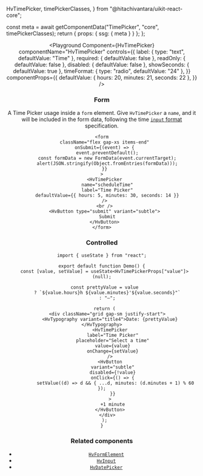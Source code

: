   HvTimePicker,
  timePickerClasses,
} from "@hitachivantara/uikit-react-core";


  const meta = await getComponentData("TimePicker", "core", timePickerClasses);
  return { props: { ssg: { meta } } };
};

<Header />

<Playground
  Component={HvTimePicker}
  componentName="HvTimePicker"
  controls={{
    label: { type: "text", defaultValue: "Time" },
    required: { defaultValue: false },
    readOnly: { defaultValue: false },
    disabled: { defaultValue: false },
    showSeconds: { defaultValue: true },
    timeFormat: { type: "radio", defaultValue: "24" },
  }}
  componentProps={{
    defaultValue: { hours: 20, minutes: 21, seconds: 22 },
  }}
/>

### Form

A Time Picker usage inside a `form` element. Give `HvTimePicker` a `name`, and it will be included in the form data,
following the time [`input` format](https://developer.mozilla.org/en-US/docs/Web/HTML/Element/input/time) specification.

```tsx live
<form
  className="flex gap-xs items-end"
  onSubmit={(event) => {
    event.preventDefault();
    const formData = new FormData(event.currentTarget);
    alert(JSON.stringify(Object.fromEntries(formData)));
  }}
>
  <HvTimePicker
    name="scheduleTime"
    label="Time Picker"
    defaultValue={{ hours: 5, minutes: 30, seconds: 14 }}
  />
  <br />
  <HvButton type="submit" variant="subtle">
    Submit
  </HvButton>
</form>
```

### Controlled

```tsx live
import { useState } from "react";

export default function Demo() {
  const [value, setValue] = useState<HvTimePickerProps["value"]>(null);

  const prettyValue = value
    ? `${value.hours}h ${value.minutes}'${value.seconds}"`
    : "—";

  return (
    <div className="grid gap-sm justify-start">
      <HvTypography variant="title4">Date: {prettyValue}</HvTypography>
      <HvTimePicker
        label="Time Picker"
        placeholder="Select a time"
        value={value}
        onChange={setValue}
      />
      <HvButton
        variant="subtle"
        disabled={!value}
        onClick={() => {
          setValue((d) => d && { ...d, minutes: (d.minutes + 1) % 60 });
        }}
      >
        +1 minute
      </HvButton>
    </div>
  );
}
```

### Related components

- [`HvFormElement`](/components/form-element)
- [`HvInput`](/components/input)
- [`HvDatePicker`](/components/date-picker)
